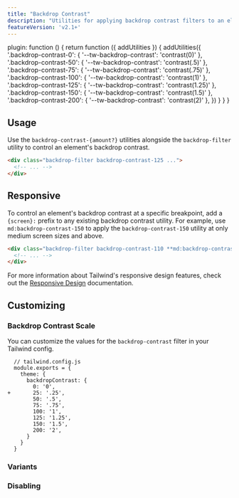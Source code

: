 ```yaml
---
title: "Backdrop Contrast"
description: "Utilities for applying backdrop contrast filters to an element."
featureVersion: 'v2.1+'
---
```



  plugin: function () {
    return function ({ addUtilities }) {
      addUtilities({
        '.backdrop-contrast-0': { '--tw-backdrop-contrast': 'contrast(0)' },
        '.backdrop-contrast-50': { '--tw-backdrop-contrast': 'contrast(.5)' },
        '.backdrop-contrast-75': { '--tw-backdrop-contrast': 'contrast(.75)' },
        '.backdrop-contrast-100': { '--tw-backdrop-contrast': 'contrast(1)' },
        '.backdrop-contrast-125': { '--tw-backdrop-contrast': 'contrast(1.25)' },
        '.backdrop-contrast-150': { '--tw-backdrop-contrast': 'contrast(1.5)' },
        '.backdrop-contrast-200': { '--tw-backdrop-contrast': 'contrast(2)' },
      })
    }
  }
}

## Usage

Use the `backdrop-contrast-{amount?}` utilities alongside the `backdrop-filter` utility to control an element's backdrop contrast.

```html
<div class="backdrop-filter backdrop-contrast-125 ...">
  <!-- ... -->
</div>
```

## Responsive

To control an element's backdrop contrast at a specific breakpoint, add a `{screen}:` prefix to any existing backdrop contrast utility. For example, use `md:backdrop-contrast-150` to apply the `backdrop-contrast-150` utility at only medium screen sizes and above.

```html
<div class="backdrop-filter backdrop-contrast-110 **md:backdrop-contrast-150** ...">
  <!-- ... -->
</div>
```

For more information about Tailwind's responsive design features, check out the [Responsive Design](/docs/responsive-design) documentation.

## Customizing

### Backdrop Contrast Scale

You can customize the values for the `backdrop-contrast` filter in your Tailwind config.

```diff-js
  // tailwind.config.js
  module.exports = {
    theme: {
      backdropContrast: {
        0: '0',
+       25: '.25',
        50: '.5',
        75: '.75',
        100: '1',
        125: '1.25',
        150: '1.5',
        200: '2',
      }
    }
  }
```

### Variants

<Variants plugin="backdropContrast" name="backdrop contrast" />

### Disabling

<Disabling plugin="backdropContrast" name="backdrop contrast" />
